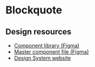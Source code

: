 
<Meta of={BlockquoteStories} />

# Blockquote
<Canvas>
  <Story of={BlockquoteStories.Default} />
</Canvas>

## Design resources

- [Component library (Figma)](https://www.figma.com/file/qKsxl3ogIlBp7dafgxXuCA/QLD-GOV-DDS?type=design&node-id=6310-45849&mode=design&t=NREcuP5UOBB2Y6G4-4)
- [Master component file (Figma)](https://www.figma.com/file/qKsxl3ogIlBp7dafgxXuCA/QLD-GOV-DDS?type=design&node-id=11056-321340&mode=design&t=YLfxdziHdqD2Ty0o-0)
- [Design System website](https://www.designsystem.qld.gov.au/components/callouts#section__quote-example)
